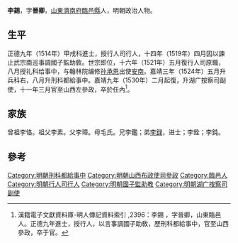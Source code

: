 '''李錫'''，字'''晉卿'''，[[山東|山東]][[濟南府|濟南府]][[臨邑縣|臨邑縣]]人，明朝政治人物。

==生平==
正德九年（1514年）甲戌科進士，授行人司行人，十四年（1519年）四月因以諫止武宗南巡事調國子監助敎。世宗即位，十六年（1521年）五月復行人司原職，八月授礼科给事中，与翰林院编修[[孙承恩|孙承恩]]出使[[安南|安南]]。嘉靖三年（1524年）五月升兵科右，八月升刑科都給事中。嘉靖九年（1530年）二月起復，升湖广按察司副使，十一年三月官至山西左參政，卒於任內<ref>漢籍電子文獻資料庫-明人傳記資料索引 ,2396：李錫 ，字晉卿，山東臨邑人。正德九年進士，授行人，以言事調國子助敎，歷刑科都給事中，官至山西參政，卒于官。</ref>。

==家族== 
曾祖李恪。祖父李素。父李璋。母毛氏。兄李鑑；弟[[李録|李録]]，进士；李銓；李鈍。

==參考==
{{reflist}}
{{明朝人物小作品}}
{{正德九年甲戌科殿試金榜}}
{{DEFAULTSORT:Li李}}
[[Category:明朝刑科都給事中|Category:明朝刑科都給事中]]
[[Category:明朝山西布政使司參政|Category:明朝山西布政使司參政]]
[[Category:臨邑人|Category:臨邑人]]
[[Category:明朝行人司行人|Category:明朝行人司行人]]
[[Category:明朝國子監助教|Category:明朝國子監助教]]
[[Category:明朝湖广按察司副使|Category:明朝湖广按察司副使]]